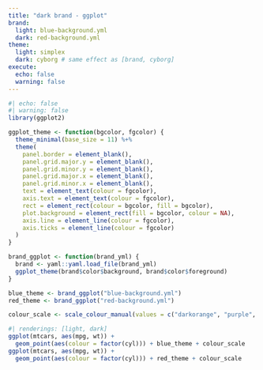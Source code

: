 ```yaml
---
title: "dark brand - ggplot"
brand:
  light: blue-background.yml
  dark: red-background.yml
theme:
  light: simplex
  dark: cyborg # same effect as [brand, cyborg]
execute:
  echo: false
  warning: false
---
```


```r
#| echo: false
#| warning: false
library(ggplot2)

ggplot_theme <- function(bgcolor, fgcolor) {
  theme_minimal(base_size = 11) %+%
  theme(
    panel.border = element_blank(),
    panel.grid.major.y = element_blank(),
    panel.grid.minor.y = element_blank(),
    panel.grid.major.x = element_blank(),
    panel.grid.minor.x = element_blank(),
    text = element_text(colour = fgcolor),
    axis.text = element_text(colour = fgcolor),
    rect = element_rect(colour = bgcolor, fill = bgcolor),
    plot.background = element_rect(fill = bgcolor, colour = NA),
    axis.line = element_line(colour = fgcolor),
    axis.ticks = element_line(colour = fgcolor)
  )
}

brand_ggplot <- function(brand_yml) {
  brand <- yaml::yaml.load_file(brand_yml)
  ggplot_theme(brand$color$background, brand$color$foreground)
}

blue_theme <- brand_ggplot("blue-background.yml")
red_theme <- brand_ggplot("red-background.yml")

colour_scale <- scale_colour_manual(values = c("darkorange", "purple", "cyan4"))
```


```r
#| renderings: [light, dark]
ggplot(mtcars, aes(mpg, wt)) +
  geom_point(aes(colour = factor(cyl))) + blue_theme + colour_scale
ggplot(mtcars, aes(mpg, wt)) +
  geom_point(aes(colour = factor(cyl))) + red_theme + colour_scale
```
